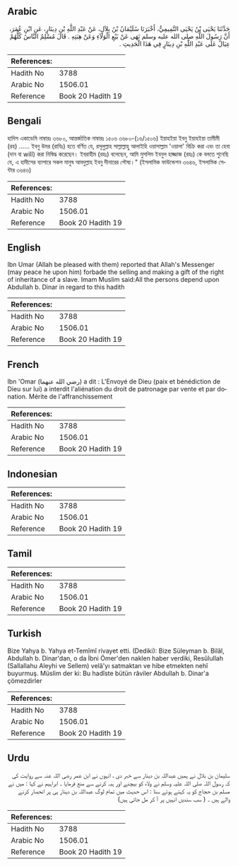 ## Arabic


<div dir="rtl" lang="ar" style={{fontSize:'larger',backgroundColor:'#f8f9fa',padding:20}}>
حَدَّثَنَا يَحْيَى بْنُ يَحْيَى التَّمِيمِيُّ، أَخْبَرَنَا سُلَيْمَانُ بْنُ بِلاَلٍ، عَنْ عَبْدِ اللَّهِ بْنِ دِينَارٍ، عَنِ ابْنِ عُمَرَ، أَنَّ رَسُولَ اللَّهِ صلى الله عليه وسلم نَهَى عَنْ بَيْعِ الْوَلاَءِ وَعَنْ هِبَتِهِ ‏.‏ قَالَ مُسْلِمٌ النَّاسُ كُلُّهُمْ عِيَالٌ عَلَى عَبْدِ اللَّهِ بْنِ دِينَارٍ فِي هَذَا الْحَدِيثِ ‏.‏
</div>
<div style={{backgroundColor:'#f8f9fa',padding:20, marginBottom: 10}}><table> <thead> <tr> <th>References:</th> <th></th> </tr> </thead> <tbody><tr><td>Hadith No</td><td>3788</td></tr><tr><td>Arabic No</td><td>1506.01</td></tr><tr><td>Reference</td><td>Book 20 Hadith 19</td></tr></tbody></table></div>

## Bengali


<div dir="ltr" lang="bn" style={{fontSize:'larger',backgroundColor:'#f8f9fa',padding:20}}>
হাদিস একাডেমি নাম্বারঃ ৩৬৮০, আন্তর্জাতিক নাম্বারঃ ১৫০৬ ৩৬৮০-(১৬/১৫০৬) ইয়াহইয়া ইবনু ইয়াহইয়া তামীমী (রহ) ...... ইবনু উমর (রাযিঃ) হতে বর্ণিত যে, রসূলুল্লাহ সাল্লাল্লাহু আলাইহি ওয়াসাল্লাম 'ওয়ালা' বিক্রি করা এবং তা হেবা (দান বা will) করা নিষিদ্ধ করেছেন। ইবরাহীম (রহঃ) বলেছেন, আমি মুসলিম ইবনুল হাজ্জাজ (রহঃ) কে বলতে শুনেছি যে, এ হাদীসের ব্যাপারে সকল মানুষ আবদুল্লাহ ইবনু দীনারের পৌষ্য।" (ইসলামিক ফাউন্ডেশন ৩৬৪৬, ইসলামিক সেন্টার ৩৬৪৬)
</div>
<div style={{backgroundColor:'#f8f9fa',padding:20, marginBottom: 10}}><table> <thead> <tr> <th>References:</th> <th></th> </tr> </thead> <tbody><tr><td>Hadith No</td><td>3788</td></tr><tr><td>Arabic No</td><td>1506.01</td></tr><tr><td>Reference</td><td>Book 20 Hadith 19</td></tr></tbody></table></div>

## English


<div dir="ltr" lang="en" style={{fontSize:'larger',backgroundColor:'#f8f9fa',padding:20}}>
Ibn Umar (Allah be pleased with them) reported that Allah's Messenger (may peace he upon him) forbade the selling and making a gift of the right of inheritance of a slave. Imam Muslim said:All the persons depend upon Abdullah b. Dinar in regard to this hadith
</div>
<div style={{backgroundColor:'#f8f9fa',padding:20, marginBottom: 10}}><table> <thead> <tr> <th>References:</th> <th></th> </tr> </thead> <tbody><tr><td>Hadith No</td><td>3788</td></tr><tr><td>Arabic No</td><td>1506.01</td></tr><tr><td>Reference</td><td>Book 20 Hadith 19</td></tr></tbody></table></div>

## French


<div dir="ltr" lang="fr" style={{fontSize:'larger',backgroundColor:'#f8f9fa',padding:20}}>
Ibn 'Omar (رضي الله عنهما) a dit : L'Envoyé de Dieu (paix et bénédiction de Dieu sur lui) a interdit l'aliénation du droit de patronage par vente et par donation. Mérite de l'affranchissement
</div>
<div style={{backgroundColor:'#f8f9fa',padding:20, marginBottom: 10}}><table> <thead> <tr> <th>References:</th> <th></th> </tr> </thead> <tbody><tr><td>Hadith No</td><td>3788</td></tr><tr><td>Arabic No</td><td>1506.01</td></tr><tr><td>Reference</td><td>Book 20 Hadith 19</td></tr></tbody></table></div>

## Indonesian


<div dir="ltr" lang="id" style={{fontSize:'larger',backgroundColor:'#f8f9fa',padding:20}}>

</div>
<div style={{backgroundColor:'#f8f9fa',padding:20, marginBottom: 10}}><table> <thead> <tr> <th>References:</th> <th></th> </tr> </thead> <tbody><tr><td>Hadith No</td><td>3788</td></tr><tr><td>Arabic No</td><td>1506.01</td></tr><tr><td>Reference</td><td>Book 20 Hadith 19</td></tr></tbody></table></div>

## Tamil


<div dir="ltr" lang="ta" style={{fontSize:'larger',backgroundColor:'#f8f9fa',padding:20}}>

</div>
<div style={{backgroundColor:'#f8f9fa',padding:20, marginBottom: 10}}><table> <thead> <tr> <th>References:</th> <th></th> </tr> </thead> <tbody><tr><td>Hadith No</td><td>3788</td></tr><tr><td>Arabic No</td><td>1506.01</td></tr><tr><td>Reference</td><td>Book 20 Hadith 19</td></tr></tbody></table></div>

## Turkish


<div dir="ltr" lang="tr" style={{fontSize:'larger',backgroundColor:'#f8f9fa',padding:20}}>
Bize Yahya b. Yahya et-Temîmî rivayet etti. (Dediki): Bize Süleyman b. Bilâl, Abdullah b. Dinar'dan, o da İbni Ömer'den naklen haber verdiki, Resûlullah (Sallallahu Aleyhi ve Sellem) velâ'yı satmaktan ve hibe etmekten nehî buyurmuş. Müslim der ki: Bu hadîste bütün râviler Abdullah b. Dinar'a çömezdirler
</div>
<div style={{backgroundColor:'#f8f9fa',padding:20, marginBottom: 10}}><table> <thead> <tr> <th>References:</th> <th></th> </tr> </thead> <tbody><tr><td>Hadith No</td><td>3788</td></tr><tr><td>Arabic No</td><td>1506.01</td></tr><tr><td>Reference</td><td>Book 20 Hadith 19</td></tr></tbody></table></div>

## Urdu


<div dir="rtl" lang="ur" style={{fontSize:'larger',backgroundColor:'#f8f9fa',padding:20}}>
سلیمان بن بلال نے ہمیں عبداللہ بن دینار سے خبر دی ، انہوں نے ابن عمر رضی اللہ عنہ سے روایت کی کہ رسول اللہ صلی اللہ علیہ وسلم نے ولاء کو بیچنے اور ہبہ کرنے سے منع فرمایا ۔ ابراہیم نے کہا : میں نے مسلم بن حجاج کو یہ کہتے ہوئے سنا : اس حدیث میں تمام لوگ عبداللہ بن دینار ہی پر انحصار کرنے والے ہیں ۔ ( سب سندیں انہیں پر آ کر مل جاتی ہیں)
</div>
<div style={{backgroundColor:'#f8f9fa',padding:20, marginBottom: 10}}><table> <thead> <tr> <th>References:</th> <th></th> </tr> </thead> <tbody><tr><td>Hadith No</td><td>3788</td></tr><tr><td>Arabic No</td><td>1506.01</td></tr><tr><td>Reference</td><td>Book 20 Hadith 19</td></tr></tbody></table></div>